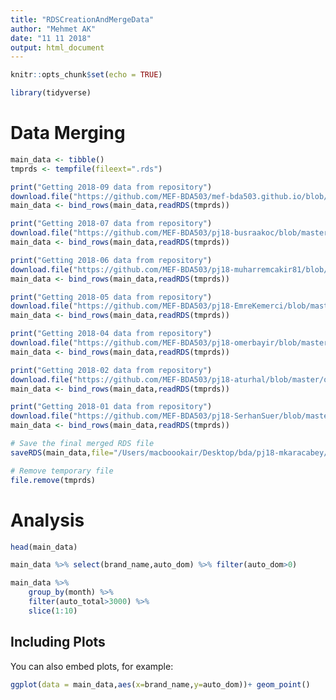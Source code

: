 ```yaml
---
title: "RDSCreationAndMergeData"
author: "Mehmet AK"
date: "11 11 2018"
output: html_document
---
```


```r
knitr::opts_chunk$set(echo = TRUE)
```

```r
library(tidyverse)
```

# Data Merging
```r
main_data <- tibble()
tmprds <- tempfile(fileext=".rds")

print("Getting 2018-09 data from repository")
download.file("https://github.com/MEF-BDA503/mef-bda503.github.io/blob/master/files/car_data_sep_18.rds?raw=true",destfile=tmprds)
main_data <- bind_rows(main_data,readRDS(tmprds))

print("Getting 2018-07 data from repository")
download.file("https://github.com/MEF-BDA503/pj18-busraakoc/blob/master/odd_car_sales_data_jul_18.rds?raw=true",destfile=tmprds)
main_data <- bind_rows(main_data,readRDS(tmprds))

print("Getting 2018-06 data from repository")
download.file("https://github.com/MEF-BDA503/pj18-muharremcakir81/blob/master/Week2/Odd_Retail_Sales_201806.rds?raw=true",destfile=tmprds)
main_data <- bind_rows(main_data,readRDS(tmprds))

print("Getting 2018-05 data from repository")
download.file("https://github.com/MEF-BDA503/pj18-EmreKemerci/blob/master/AssignmentWeek2/data_may_18.rds?raw=true",destfile=tmprds)
main_data <- bind_rows(main_data,readRDS(tmprds))

print("Getting 2018-04 data from repository")
download.file("https://github.com/MEF-BDA503/pj18-omerbayir/blob/master/week2/odd_car_sales_data_april_18.rds?raw=true",destfile=tmprds)
main_data <- bind_rows(main_data,readRDS(tmprds))

print("Getting 2018-02 data from repository")
download.file("https://github.com/MEF-BDA503/pj18-aturhal/blob/master/odd_car_sales_data_feb_18.rds?raw=true",destfile=tmprds)
main_data <- bind_rows(main_data,readRDS(tmprds))

print("Getting 2018-01 data from repository")
download.file("https://github.com/MEF-BDA503/pj18-SerhanSuer/blob/master/odd_car_sales_data_jan_18.rds?raw=true",destfile=tmprds)
main_data <- bind_rows(main_data,readRDS(tmprds))

# Save the final merged RDS file
saveRDS(main_data,file="/Users/macboookair/Desktop/bda/pj18-mkaracabey/MergeDataAndAnalysis/car_data_aggregate.rds")

# Remove temporary file
file.remove(tmprds)
```
# Analysis
```r
head(main_data)
```

```r
main_data %>% select(brand_name,auto_dom) %>% filter(auto_dom>0)
```

```r
main_data %>%
    group_by(month) %>%
    filter(auto_total>3000) %>%
    slice(1:10)
```
## Including Plots

You can also embed plots, for example:

```r
ggplot(data = main_data,aes(x=brand_name,y=auto_dom))+ geom_point()
```


